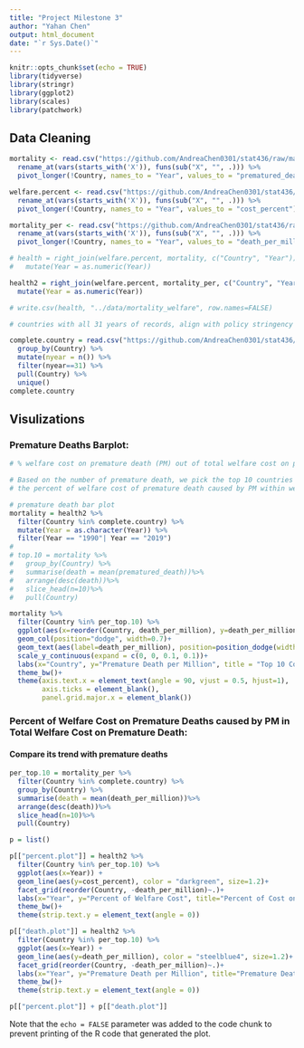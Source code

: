 ```yaml
---
title: "Project Milestone 3"
author: "Yahan Chen"
output: html_document
date: "`r Sys.Date()`"
---
```


```r
knitr::opts_chunk$set(echo = TRUE)
library(tidyverse)
library(stringr)
library(ggplot2)
library(scales)
library(patchwork)
```

## Data Cleaning

```r
mortality <- read.csv("https://github.com/AndreaChen0301/stat436/raw/main/mortality_ph2.5.csv")%>%
  rename_at(vars(starts_with('X')), funs(sub("X", "", .))) %>% 
  pivot_longer(!Country, names_to = "Year", values_to = "prematured_death")

welfare.percent <- read.csv("https://github.com/AndreaChen0301/stat436/raw/main/percent_welfare.csv")%>%
  rename_at(vars(starts_with('X')), funs(sub("X", "", .))) %>% 
  pivot_longer(!Country, names_to = "Year", values_to = "cost_percent")

mortality_per <- read.csv("https://github.com/AndreaChen0301/stat436/raw/main/mortality_per_mili.csv") %>%
  rename_at(vars(starts_with('X')), funs(sub("X", "", .))) %>% 
  pivot_longer(!Country, names_to = "Year", values_to = "death_per_million")

# health = right_join(welfare.percent, mortality, c("Country", "Year")) %>%
#   mutate(Year = as.numeric(Year))

health2 = right_join(welfare.percent, mortality_per, c("Country", "Year")) %>%
  mutate(Year = as.numeric(Year))

# write.csv(health, "../data/mortality_welfare", row.names=FALSE)
```

```r
# countries with all 31 years of records, align with policy stringency index records

complete.country = read.csv("https://github.com/AndreaChen0301/stat436/raw/main/co_emmit.csv") %>%
  group_by(Country) %>%
  mutate(nyear = n()) %>%
  filter(nyear==31) %>%
  pull(Country) %>%
  unique()
complete.country
```

## Visulizations

### Premature Deaths Barplot:

```r
# % welfare cost on premature death (PM) out of total welfare cost on premature death + premature deaths line plot

# Based on the number of premature death, we pick the top 10 countries with most premature death to see 
# the percent of welfare cost of premature death caused by PM within welfare on all premature death.

# premature death bar plot
mortality = health2 %>%
  filter(Country %in% complete.country) %>%
  mutate(Year = as.character(Year)) %>%
  filter(Year == "1990"| Year == "2019")
# 
# top.10 = mortality %>%
#   group_by(Country) %>%
#   summarise(death = mean(prematured_death))%>%
#   arrange(desc(death))%>%
#   slice_head(n=10)%>%
#   pull(Country)

mortality %>%
  filter(Country %in% per_top.10) %>%
  ggplot(aes(x=reorder(Country, death_per_million), y=death_per_million, fill = Year))+
  geom_col(position="dodge", width=0.7)+
  geom_text(aes(label=death_per_million), position=position_dodge(width=0.75), hjust=0.4, vjust=-0.65, size=3)+
  scale_y_continuous(expand = c(0, 0, 0.1, 0.1))+
  labs(x="Country", y="Premature Death per Million", title = "Top 10 Countries with Most Premature Death Per Million Inhabitant Caused by PM in 1990 and 2019")+
  theme_bw()+
  theme(axis.text.x = element_text(angle = 90, vjust = 0.5, hjust=1),
        axis.ticks = element_blank(),
        panel.grid.major.x = element_blank())
```

### Percent of Welfare Cost on Premature Deaths caused by PM in Total Welfare Cost on Premature Death:
#### Compare its trend with premature deaths

```r
per_top.10 = mortality_per %>%
  filter(Country %in% complete.country) %>%
  group_by(Country) %>%
  summarise(death = mean(death_per_million))%>%
  arrange(desc(death))%>%
  slice_head(n=10)%>%
  pull(Country)

p = list()

p[["percent.plot"]] = health2 %>%
  filter(Country %in% per_top.10) %>%
  ggplot(aes(x=Year)) +
  geom_line(aes(y=cost_percent), color = "darkgreen", size=1.2)+
  facet_grid(reorder(Country, -death_per_million)~.)+
  labs(x="Year", y="Percent of Welfare Cost", title="Percent of Cost on Premature Death of Total Welfare Cost from 1990-2019")+
  theme_bw()+
  theme(strip.text.y = element_text(angle = 0))

p[["death.plot"]] = health2 %>%
  filter(Country %in% per_top.10) %>%
  ggplot(aes(x=Year)) +
  geom_line(aes(y=death_per_million), color = "steelblue4", size=1.2)+
  facet_grid(reorder(Country, -death_per_million)~.)+
  labs(x="Year", y="Premature Death per Million", title="Premature Death per Million Inhabitants Caused by PM from 1990-2019")+
  theme_bw()+
  theme(strip.text.y = element_text(angle = 0))

p[["percent.plot"]] + p[["death.plot"]]
```

Note that the `echo = FALSE` parameter was added to the code chunk to prevent printing of the R code that generated the plot.
